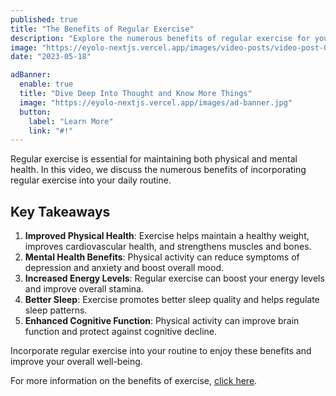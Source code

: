 ```yaml
---
published: true
title: "The Benefits of Regular Exercise"
description: "Explore the numerous benefits of regular exercise for your physical and mental health."
image: "https://eyolo-nextjs.vercel.app/images/video-posts/video-post-01.jpg"
date: "2023-05-18"

adBanner:
  enable: true
  title: "Dive Deep Into Thought and Know More Things"
  image: "https://eyolo-nextjs.vercel.app/images/ad-banner.jpg"
  button:
    label: "Learn More"
    link: "#!"
---
```


Regular exercise is essential for maintaining both physical and mental health. In this video, we discuss the numerous benefits of incorporating regular exercise into your daily routine.

<CustomVideo title="" type="youtube" video_id="BHY0FxzoKZE" />

## Key Takeaways

1. **Improved Physical Health**: Exercise helps maintain a healthy weight, improves cardiovascular health, and strengthens muscles and bones.
2. **Mental Health Benefits**: Physical activity can reduce symptoms of depression and anxiety and boost overall mood.
3. **Increased Energy Levels**: Regular exercise can boost your energy levels and improve overall stamina.
4. **Better Sleep**: Exercise promotes better sleep quality and helps regulate sleep patterns.
5. **Enhanced Cognitive Function**: Physical activity can improve brain function and protect against cognitive decline.

Incorporate regular exercise into your routine to enjoy these benefits and improve your overall well-being.

For more information on the benefits of exercise, [click here](#!).
